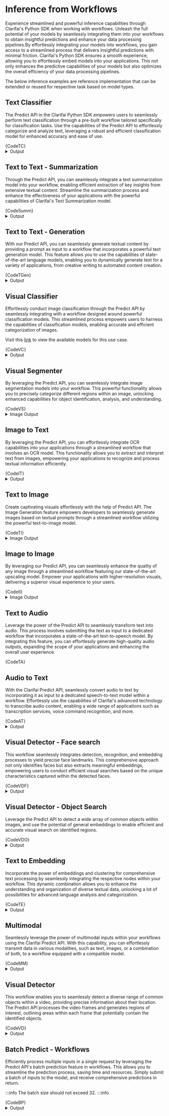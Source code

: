 













# Inference from Workflows

Experience streamlined and powerful inference capabilities through Clarifai's Python SDK when working with workflows. Unleash the full potential of your models by seamlessly integrating them into your workflows to obtain insightful predictions and enhance your data processing pipelines.By effortlessly integrating your models into workflows, you gain access to a streamlined process that delivers insightful predictions with minimal friction. Clarifai's Python SDK ensures a smooth experience, allowing you to effortlessly embed models into your applications. This not only enhances the predictive capabilities of your models but also optimizes the overall efficiency of your data processing pipelines.

The below inference examples are reference implementation that can be extended or reused for respective task based on model types.


## Text Classifier

The Predict API in the Clarifai Python SDK empowers users to seamlessly perform text classification through a pre-built workflow tailored specifically for classification tasks. Use the capabilities of the Predict API to effortlessly categorize and analyze text, leveraging a robust and efficient classification model for enhanced accuracy and ease of use.

<Tabs>
<TabItem value="python" label="Python">
    <CodeBlock className="language-python">{CodeTC}</CodeBlock>
</TabItem>
</Tabs>
<details>
  <summary>Output</summary>
    <CodeBlock className="language-text">{CodeOutputTC}</CodeBlock>
</details>


## Text to Text - Summarization

Through the Predict API, you can seamlessly integrate a text summarization model into your workflow, enabling efficient extraction of key insights from extensive textual content. Streamline the summarization process and enhance the effectiveness of your applications with the powerful capabilities of Clarifai's Text Summarization model.

<Tabs>
<TabItem value="python" label="Python">
    <CodeBlock className="language-python">{CodeSumm}</CodeBlock>
</TabItem>
</Tabs>
<details>
  <summary>Output</summary>
    <CodeBlock className="language-text">{CodeOutputSumm}</CodeBlock>
</details>


## Text to Text - Generation

With our Predict API, you can seamlessly generate textual content by providing a prompt as input to a workflow that incorporates a powerful text generation model. This feature allows you to use the capabilities of state-of-the-art language models, enabling you to dynamically generate text for a variety of applications, from creative writing to automated content creation.

<Tabs>
<TabItem value="python" label="Python">
    <CodeBlock className="language-python">{CodeTGen}</CodeBlock>
</TabItem>
</Tabs>
<details>
  <summary>Output</summary>
    <CodeBlock className="language-text">{CodeOutputTGen}</CodeBlock>
</details>


## Visual Classifier

Effortlessly conduct image classification through the Predict API by seamlessly integrating with a workflow designed around powerful classification models. This streamlined process empowers users to harness the capabilities of classification models, enabling accurate and efficient categorization of images.

Visit this [link](https://clarifai.com/explore/models?page=1&perPage=24&filterData=%5B%7B%22field%22%3A%22model_type_id%22%2C%22value%22%3A%5B%22visual-classifier%22%5D%7D%5D) to view the available models for this use case.

<Tabs>
<TabItem value="python" label="Python">
    <CodeBlock className="language-python">{CodeVC}</CodeBlock>
</TabItem>
</Tabs>
<details>
  <summary>Output</summary>
    <CodeBlock className="language-text">{CodeOutputVC}</CodeBlock>
</details>


## Visual Segmenter

By leveraging the Predict API, you can seamlessly integrate image segmentation models into your workflow. This powerful functionality allows you to precisely categorize different regions within an image, unlocking enhanced capabilities for object identification, analysis, and understanding.


<Tabs>
<TabItem value="python" label="Python">
    <CodeBlock className="language-python">{CodeVS}</CodeBlock>
</TabItem>
</Tabs>


<details>
  <summary>Image Output</summary>
    <img src="/img/python-sdk/visual_seg.png" width="500" height="500" />
</details>

## Image to Text

By leveraging the Predict  API, you can effortlessly integrate OCR capabilities into your applications through a streamlined workflow that involves an OCR model. This functionality allows you to extract and interpret text from images, empowering your applications to recognize and process textual information efficiently.

<Tabs>
<TabItem value="python" label="Python">
    <CodeBlock className="language-python">{CodeIT}</CodeBlock>
</TabItem>
</Tabs>
<details>
  <summary>Output</summary>
    <CodeBlock className="language-text">{CodeOutputIT}</CodeBlock>
</details>




## Text to Image

Create captivating visuals effortlessly with the help of Predict API. The Image Generation feature empowers developers to seamlessly generate images based on textual prompts through a streamlined workflow utilizing the powerful text-to-image model.

<Tabs>
<TabItem value="python" label="Python">
    <CodeBlock className="language-python">{CodeTI}</CodeBlock>
</TabItem>
</Tabs>


<details>
  <summary>Image Output</summary>
    <img src="/img/python-sdk/TI.png" width="500" height="500" />
</details>

## Image to Image

By leveraging our Predict  API, you can seamlessly enhance the quality of any image through a streamlined workflow featuring our state-of-the-art upscaling model. Empower your applications with higher-resolution visuals, delivering a superior visual experience to your users.

<Tabs>
<TabItem value="python" label="Python">
    <CodeBlock className="language-python">{CodeII}</CodeBlock>
</TabItem>
</Tabs>



<details>
  <summary>Image Output</summary>
    <img src="/img/python-sdk/II.png" width="500" height="500" />
</details>


## Text to Audio

Leverage the power of the Predict API to seamlessly transform text into audio. This process involves submitting the text as input to a dedicated workflow that incorporates a state-of-the-art text-to-speech model. By integrating this feature, you can effortlessly generate high-quality audio outputs, expanding the scope of your applications and enhancing the overall user experience.

<Tabs>
<TabItem value="python" label="Python">
    <CodeBlock className="language-python">{CodeTA}</CodeBlock>
</TabItem>
</Tabs>

## Audio to Text

With the Clarifai Predict API, seamlessly convert audio to text by incorporating it as input to a dedicated speech-to-text model within a workflow. Effortlessly use the capabilities of Clarifai's advanced technology to transcribe audio content, enabling a wide range of applications such as transcription services, voice command recognition, and more.


<Tabs>
<TabItem value="python" label="Python">
    <CodeBlock className="language-python">{CodeAT}</CodeBlock>
</TabItem>
</Tabs>
<details>
  <summary>Output</summary>
    <CodeBlock className="language-text">{CodeOutputAT}</CodeBlock>
</details>



## Visual Detector - Face search

This workflow seamlessly integrates detection, recognition, and embedding processes to yield precise face landmarks. This comprehensive approach not only identifies faces but also extracts meaningful embeddings, empowering users to conduct efficient visual searches based on the unique characteristics captured within the detected faces.

<Tabs>
<TabItem value="python" label="Python">
    <CodeBlock className="language-python">{CodeVDF}</CodeBlock>
</TabItem>
</Tabs>
<details>
  <summary>Output</summary>
    <CodeBlock className="language-text">{CodeOutputVDF}</CodeBlock>
</details>




## Visual Detector - Object Search

Leverage the Predict API to detect a wide array of common objects within images, and use the potential of general embeddings to enable efficient and accurate visual search on identified regions.

<Tabs>
<TabItem value="python" label="Python">
    <CodeBlock className="language-python">{CodeVDO}</CodeBlock>
</TabItem>
</Tabs>
<details>
  <summary>Output</summary>
    <CodeBlock className="language-text">{CodeOutputVDO}</CodeBlock>
</details>



## Text to Embedding

Incorporate the power of embeddings and clustering for comprehensive text processing by seamlessly integrating the respective nodes within your workflow. This dynamic combination allows you to enhance the understanding and organization of diverse textual data, unlocking a lot of possibilities for advanced language analysis and categorization.

<Tabs>
<TabItem value="python" label="Python">
    <CodeBlock className="language-python">{CodeTE}</CodeBlock>
</TabItem>
</Tabs>
<details>
  <summary>Output</summary>
    <CodeBlock className="language-text">{CodeOutputTE}</CodeBlock>
</details>




## Multimodal

Seamlessly leverage the power of multimodal inputs within your workflows using the Clarifai Predict API. With this capability, you can effortlessly transmit data in various modalities, such as text, images, or a combination of both, to a workflow equipped with a compatible model.

<Tabs>
<TabItem value="python" label="Python">
    <CodeBlock className="language-python">{CodeMM}</CodeBlock>
</TabItem>
</Tabs>
<details>
  <summary>Output</summary>
    <CodeBlock className="language-text">{CodeOutputMM}</CodeBlock>
</details>



## Visual Detector

This workflow enables you to seamlessly detect a diverse range of common objects within a video, providing precise information about their location. The Predict API  processes the video frames and generates regions of interest, outlining areas within each frame that potentially contain the identified objects.

<Tabs>
<TabItem value="python" label="Python">
    <CodeBlock className="language-python">{CodeVD}</CodeBlock>
</TabItem>
</Tabs>
<details>
  <summary>Output</summary>
    <CodeBlock className="language-text">{CodeOutputVD}</CodeBlock>
</details>




## Batch Predict - Workflows

Efficiently process multiple inputs in a single request by leveraging the Predict API's batch prediction feature in workflows. This allows you to streamline the prediction process, saving time and resources. Simply submit a batch of inputs to the model, and receive comprehensive predictions in return.

:::info
The batch size should not exceed 32.
:::info


<Tabs>
<TabItem value="python" label="Python">
    <CodeBlock className="language-python">{CodeBP}</CodeBlock>
</TabItem>
</Tabs>
<details>
  <summary>Output</summary>
    <CodeBlock className="language-text">{CodeOutputBP}</CodeBlock>
</details>

